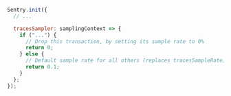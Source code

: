 ```javascript
Sentry.init({
  // ...

  tracesSampler: samplingContext => {
    if ("...") {
      // Drop this transaction, by setting its sample rate to 0%
      return 0;
    } else {
      // Default sample rate for all others (replaces tracesSampleRate)
      return 0.1;
    }
  };
});
```
